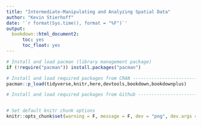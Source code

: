 ```yaml
---
title: "Intermediate-Manipulating and Analyzing Spatial Data"
author: "Kevin Stierhoff"
date: '`r format(Sys.time(), format = "%F")`'
output: 
  bookdown::html_document2:
      toc: yes
      toc_float: yes
---
```


```r
# Install and load pacman (library management package)
if (!require("pacman")) install.packages("pacman")

# Install and load required packages from CRAN ---------------------------------
pacman::p_load(tidyverse,knitr,here,devtools,bookdown,bookdownplus)

# Install and load required packages from Github -------------------------------


# Set default knitr chunk options
knitr::opts_chunk$set(warning = F, message = F, dev = "png", dev.args = list(type = "cairo"))  
```


